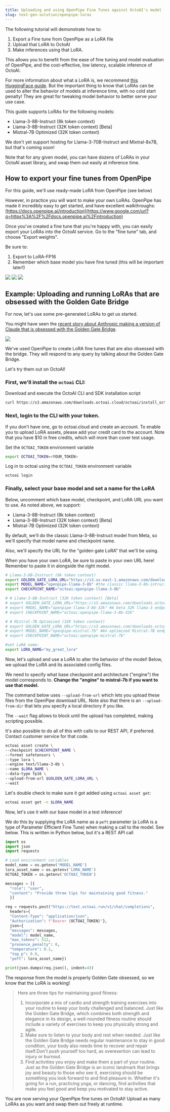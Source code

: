 ```yaml
---
title: Uploading and using OpenPipe Fine Tunes against OctoAI's model (Public Beta)
slug: text-gen-solution/openpipe-loras
---
```


The following tutorial will demonstrate how to:

1.  Export a Fine tune from OpenPipe as a LoRA file
2.  Upload that LoRA to OctoAI
3.  Make inferences using that LoRA.

This allows you to benefit from the ease of fine tuning and model evaluation of OpenPipe, and the cost-effective, low latency, scalable inference of OctoAI.

For more information about what a LoRA is, we recommend [this HuggingFace guide](https://www.google.com/url?q=https%3A%2F%2Fhuggingface.co%2Fdocs%2Fpeft%2Fmain%2Fen%2Fconceptual_guides%2Flora). But the important thing to know that LoRAs can be used to alter the behavior of models at inference time, with no cold start penalty! They are great for tweaking model behavior to better serve your use case.

This guide supports LoRAs for the following models:

- Llama-3-8B-Instruct (8k token context)
- Llama-3-8B-Instruct (32K token context) [Beta]
- Mistral-7B Optimized (32K token context)

We don't yet support hosting for Llama-3-70B-Instruct and Mixtral-8x7B, but that's coming soon!

<Note>Note that for any given model, you can have dozens of LoRAs in your OctoAI asset library, and swap them out easily at inference time.</Note>

## How to export your fine tunes from OpenPipe

For this guide, we'll use ready-made LoRA from OpenPipe (see below)

However, in practice you will want to make your own LoRAs. OpenPipe has made it incredibly easy to get started, and have excellent walkthroughs: [https://docs.openpipe.ai/introduction](https://www.google.com/url?q=https%3A%2F%2Fdocs.openpipe.ai%2Fintroduction)

Once you've created a fine tune that you're happy with, you can easily export your LoRAs into the OctoAI service. Go to the "fine tune" tab, and choose "Export weights".

Be sure to:

1.  Export to LoRA-FP16
2.  Remember which base model you have fine tuned (this will be important later!)

![](../assets/images/openpipe-loras/openpipe1.png)
![](../assets/images/openpipe-loras/openpipe2.png)
![](../assets/images/openpipe-loras/openpipe3.png)

## Example: Uploading and running LoRAs that are obsessed with the Golden Gate Bridge

For now, let's use some pre-generated LoRAs to get us started.

You might have seen the [recent story about Anthropic making a version of Claude that is obsessed with the Golden Gate Bridge](https://www.anthropic.com/news/golden-gate-claude).

![](../assets/images/openpipe-loras/openpipe4.png)

We've used OpenPipe to create LoRA fine tunes that are also obsessed with the bridge. They will respond to any query by talking about the Golden Gate Bridge.

Let's try them out on OctoAI!

<Steps>

### First, we'll install the `octoai` CLI:

Download and execute the OctoAI CLI and SDK installation script

```bash
curl https://s3.amazonaws.com/downloads.octoai.cloud/octoai/install_octoai_cli_and_sdk.sh -sSfL | sh
```

### Next, login to the CLI with your token.

If you don't have one, go to octoai.cloud and create an account. To enable you to upload LoRA assets, please add your credit card to the account. Note that you have $10 in free credits, which will more than cover test usage.

Set the `OCTOAI_TOKEN` environment variable

```bash
export OCTOAI_TOKEN=<YOUR_TOKEN>
```

Log in to octoai using the `OCTOAI_TOKEN` environment variable

```bash
octoai login
```

### Finally, select your base model and set a name for the LoRA

Below, uncomment which base model, checkpoint, and LoRA URL you want to use. As noted above, we support:

- Llama-3-8B-Instruct (8k token context)
- Llama-3-8B-Instruct (32K token context) [Beta]
- Mistral-7B Optimized (32K token context)

By default, we'll do the classic Llama-3-8B-Instruct model from Meta, so we'll specify that model name and checkpoint name.

Also, we'll specify the URL for the "golden gate LoRA" that we'll be using.

When you have your own LoRA, be sure to paste in your own URL here! Remember to paste it in alongside the right model.

```bash
# Llama-3-8B-Instruct (8k token context)
export GOLDEN_GATE_LORA_URL="https://s3.us-east-1.amazonaws.com/downloads.octoai.cloud/loras/text/golden_lora_llama-3-8b.zip"
export MODEL_NAME="openpipe-llama-3-8b" #the classic llama-3-8b-intruct from Meta
export CHECKPOINT_NAME="octoai:openpipe-llama-3-8b"

# # Llama-3-8B-Instruct (32K token context) [Beta]
# export GOLDEN_GATE_LORA_URL="https://s3.amazonaws.com/downloads.octoai.cloud/loras/text/golden_lora_llama-3-8b-32k.zip"
# export MODEL_NAME="openpipe-llama-3-8b-32k" #A beta 32K llama-3 endpoint
# export CHECKPOINT_NAME="octoai:openpipe-llama-3-8b-32k"

# # Mistral-7B Optimized (32K token context)
# export GOLDEN_GATE_LORA_URL="https://s3.amazonaws.com/downloads.octoai.cloud/loras/text/golden_lora_mistral-7b.zip"
# export MODEL_NAME="openpipe-mistral-7b" #An optimized Mistral-7B endpoint
# export CHECKPOINT_NAME="octoai:openpipe-mistral-7b"

#set LoRA name:
export LORA_NAME="my_great_lora"
```

</Steps>

Now, let's upload and use a LoRA to alter the behavior of the model! Below, we upload the LoRA and its associated config files.

We need to specify what base checkpoint and architecture ("engine") the model corresponds to. **Change the "engine" to mistral-7b if you want to use that model.**

The command below uses `--upload-from-url` which lets you upload these files from the OpenPipe download URL. Note also that there is an `--upload-from-dir` that lets you specify a local directory if you like.

The `--wait` flag allows to block until the upload has completed, making scripting possible.

<Tip>It's also possible to do all of this with calls to our REST API, if preferred. Contact customer service for that code.</Tip>

```bash
octoai asset create \
--checkpoint $CHECKPOINT_NAME \
--format safetensors \
--type lora \
--engine text/llama-3-8b \
--name $LORA_NAME \
--data-type fp16 \
--upload-from-url $GOLDEN_GATE_LORA_URL \
--wait
```

Let's double check to make sure it got added using `octoai asset get`:

```bash
octoai asset get -n $LORA_NAME
```

Now, let's use it with our base model in a test inference!

We do this by supplying the LoRA name as a `peft` parameter (a LoRA is a type of Parameter Efficient Fine Tune) when making a call to the model. See below. This is written in Python below, but it's a REST API call

```python Python
import os
import json
import requests

# Load environment variables
model_name = os.getenv('MODEL_NAME')
lora_asset_name = os.getenv('LORA_NAME')
OCTOAI_TOKEN = os.getenv('OCTOAI_TOKEN')

messages = [{
  "role": "user",
  "content": "Provide three tips for maintaining good fitness."
  }]

req = requests.post("https://text.octoai.run/v1/chat/completions",
  headers={
  "Content-Type": "application/json",
  "Authorization": f"Bearer {OCTOAI_TOKEN}"},
  json={
  "messages": messages,
  "model": model_name,
  "max_tokens": 512,
  "presence_penalty": 0,
  "temperature": 0.1,
  "top_p": 0.9,
  "peft": lora_asset_name})

print(json.dumps(req.json(), indent=4))
```

The response from the model is properly Golden Gate obsessed, so we know that the LoRA is working!

> Here are three tips for maintaining good fitness:
>
> 1.  Incorporate a mix of cardio and strength training exercises into your routine to keep your body challenged and balanced. Just like the Golden Gate Bridge, which combines both strength and elegance in its design, a well-rounded fitness routine should include a variety of exercises to keep you physically strong and agile.
> 2.  Make sure to listen to your body and rest when needed. Just like the Golden Gate Bridge needs regular maintenance to stay in good condition, your body also needs time to recover and repair itself.Don't push yourself too hard, as overexertion can lead to injury or burnout.
> 3.  Find activities you enjoy and make them a part of your routine. Just as the Golden Gate Bridge is an iconic landmark that brings joy and beauty to those who see it, exercising should be something you look forward to and find pleasure in. Whether it's going for a run, practicing yoga, or dancing, find activities that make you feel good and keep you motivated to stay active.

You are now serving your OpenPipe fine tunes on OctoAI! Upload as many LoRAs as you want and swap them out freely at runtime.
